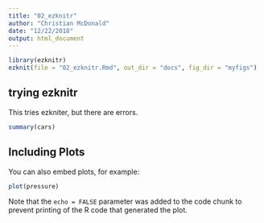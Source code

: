 ```yaml
---
title: "02_ezknitr"
author: "Christian McDonald"
date: "12/22/2018"
output: html_document
---
```


```r
library(ezknitr)
ezknit(file = "02_ezknitr.Rmd", out_dir = "docs", fig_dir = "myfigs")
```

## trying ezknitr

This tries ezkniter, but there are errors.

```r
summary(cars)
```

## Including Plots

You can also embed plots, for example:

```r
plot(pressure)
```

Note that the `echo = FALSE` parameter was added to the code chunk to prevent printing of the R code that generated the plot.
